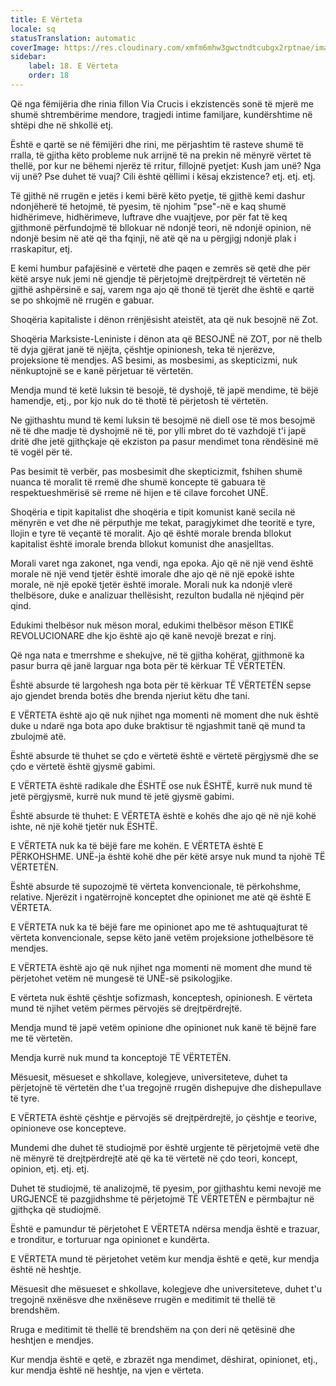 ```yaml
---
title: E Vërteta
locale: sq
statusTranslation: automatic
coverImage: https://res.cloudinary.com/xmfm6mhw3gwctndtcubgx2rptnae/image/upload/v1740337243/small_cover_educacion_fundamental_a051170f1c.webp
sidebar:
    label: 18. E Vërteta
    order: 18
---
```

Që nga fëmijëria dhe rinia fillon Via Crucis i ekzistencës sonë të mjerë me shumë shtrembërime mendore, tragjedi intime familjare, kundërshtime në shtëpi dhe në shkollë etj.

Është e qartë se në fëmijëri dhe rini, me përjashtim të rasteve shumë të rralla, të gjitha këto probleme nuk arrijnë të na prekin në mënyrë vërtet të thellë, por kur ne bëhemi njerëz të rritur, fillojnë pyetjet: Kush jam unë? Nga vij unë? Pse duhet të vuaj? Cili është qëllimi i kësaj ekzistence? etj. etj. etj.

Të gjithë në rrugën e jetës i kemi bërë këto pyetje, të gjithë kemi dashur ndonjëherë të hetojmë, të pyesim, të njohim "pse"-në e kaq shumë hidhërimeve, hidhërimeve, luftrave dhe vuajtjeve, por për fat të keq gjithmonë përfundojmë të bllokuar në ndonjë teori, në ndonjë opinion, në ndonjë besim në atë që tha fqinji, në atë që na u përgjigj ndonjë plak i rraskapitur, etj.

E kemi humbur pafajësinë e vërtetë dhe paqen e zemrës së qetë dhe për këtë arsye nuk jemi në gjendje të përjetojmë drejtpërdrejt të vërtetën në gjithë ashpërsinë e saj, varem nga ajo që thonë të tjerët dhe është e qartë se po shkojmë në rrugën e gabuar.

Shoqëria kapitaliste i dënon rrënjësisht ateistët, ata që nuk besojnë në Zot.

Shoqëria Marksiste-Leniniste i dënon ata që BESOJNË në ZOT, por në thelb të dyja gjërat janë të njëjta, çështje opinionesh, teka të njerëzve, projeksione të mendjes. AS besimi, as mosbesimi, as skepticizmi, nuk nënkuptojnë se e kanë përjetuar të vërtetën.

Mendja mund të ketë luksin të besojë, të dyshojë, të japë mendime, të bëjë hamendje, etj., por kjo nuk do të thotë të përjetosh të vërtetën.

Ne gjithashtu mund të kemi luksin të besojmë në diell ose të mos besojmë në të dhe madje të dyshojmë në të, por ylli mbret do të vazhdojë t'i japë dritë dhe jetë gjithçkaje që ekziston pa pasur mendimet tona rëndësinë më të vogël për të.

Pas besimit të verbër, pas mosbesimit dhe skepticizmit, fshihen shumë nuanca të moralit të rremë dhe shumë koncepte të gabuara të respektueshmërisë së rreme në hijen e të cilave forcohet UNË.

Shoqëria e tipit kapitalist dhe shoqëria e tipit komunist kanë secila në mënyrën e vet dhe në përputhje me tekat, paragjykimet dhe teoritë e tyre, llojin e tyre të veçantë të moralit. Ajo që është morale brenda bllokut kapitalist është imorale brenda bllokut komunist dhe anasjelltas.

Morali varet nga zakonet, nga vendi, nga epoka. Ajo që në një vend është morale në një vend tjetër është imorale dhe ajo që në një epokë ishte morale, në një epokë tjetër është imorale. Morali nuk ka ndonjë vlerë thelbësore, duke e analizuar thellësisht, rezulton budalla në njëqind për qind.

Edukimi thelbësor nuk mëson moral, edukimi thelbësor mëson ETIKË REVOLUCIONARE dhe kjo është ajo që kanë nevojë brezat e rinj.

Që nga nata e tmerrshme e shekujve, në të gjitha kohërat, gjithmonë ka pasur burra që janë larguar nga bota për të kërkuar TË VËRTETËN.

Është absurde të largohesh nga bota për të kërkuar TË VËRTETËN sepse ajo gjendet brenda botës dhe brenda njeriut këtu dhe tani.

E VËRTETA është ajo që nuk njihet nga momenti në moment dhe nuk është duke u ndarë nga bota apo duke braktisur të ngjashmit tanë që mund ta zbulojmë atë.

Është absurde të thuhet se çdo e vërtetë është e vërtetë përgjysmë dhe se çdo e vërtetë është gjysmë gabimi.

E VËRTETA është radikale dhe ËSHTË ose nuk ËSHTË, kurrë nuk mund të jetë përgjysmë, kurrë nuk mund të jetë gjysmë gabimi.

Është absurde të thuhet: E VËRTETA është e kohës dhe ajo që në një kohë ishte, në një kohë tjetër nuk ËSHTË.

E VËRTETA nuk ka të bëjë fare me kohën. E VËRTETA është E PËRKOHSHME. UNË-ja është kohë dhe për këtë arsye nuk mund ta njohë TË VËRTETËN.

Është absurde të supozojmë të vërteta konvencionale, të përkohshme, relative. Njerëzit i ngatërrojnë konceptet dhe opinionet me atë që është E VËRTETA.

E VËRTETA nuk ka të bëjë fare me opinionet apo me të ashtuquajturat të vërteta konvencionale, sepse këto janë vetëm projeksione jothelbësore të mendjes.

E VËRTETA është ajo që nuk njihet nga momenti në moment dhe mund të përjetohet vetëm në mungesë të UNË-së psikologjike.

E vërteta nuk është çështje sofizmash, konceptesh, opinionesh. E vërteta mund të njihet vetëm përmes përvojës së drejtpërdrejtë.

Mendja mund të japë vetëm opinione dhe opinionet nuk kanë të bëjnë fare me të vërtetën.

Mendja kurrë nuk mund ta konceptojë TË VËRTETËN.

Mësuesit, mësueset e shkollave, kolegjeve, universiteteve, duhet ta përjetojnë të vërtetën dhe t'ua tregojnë rrugën dishepujve dhe dishepullave të tyre.

E VËRTETA është çështje e përvojës së drejtpërdrejtë, jo çështje e teorive, opinioneve ose koncepteve.

Mundemi dhe duhet të studiojmë por është urgjente të përjetojmë vetë dhe në mënyrë të drejtpërdrejtë atë që ka të vërtetë në çdo teori, koncept, opinion, etj. etj. etj.

Duhet të studiojmë, të analizojmë, të pyesim, por gjithashtu kemi nevojë me URGJENCË të pazgjidhshme të përjetojmë TË VËRTETËN e përmbajtur në gjithçka që studiojmë.

Është e pamundur të përjetohet E VËRTETA ndërsa mendja është e trazuar, e tronditur, e torturuar nga opinionet e kundërta.

E VËRTETA mund të përjetohet vetëm kur mendja është e qetë, kur mendja është në heshtje.

Mësuesit dhe mësueset e shkollave, kolegjeve dhe universiteteve, duhet t'u tregojnë nxënësve dhe nxënëseve rrugën e meditimit të thellë të brendshëm.

Rruga e meditimit të thellë të brendshëm na çon deri në qetësinë dhe heshtjen e mendjes.

Kur mendja është e qetë, e zbrazët nga mendimet, dëshirat, opinionet, etj., kur mendja është në heshtje, na vjen e vërteta.

